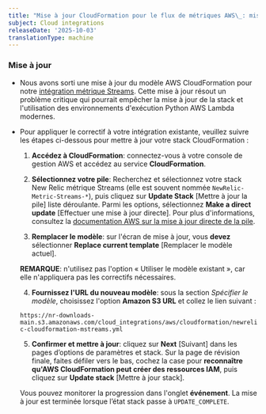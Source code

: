 ```yaml
---
title: "Mise à jour CloudFormation pour le flux de métriques AWS\_: mise à niveau du runtime AWS Lambda vers Python 3.13"
subject: Cloud integrations
releaseDate: '2025-10-03'
translationType: machine
---
```


### Mise à jour

* Nous avons sorti une mise à jour du modèle AWS CloudFormation pour notre [intégration métrique Streams](https://docs.newrelic.com/docs/infrastructure/amazon-integrations/aws-integration-for-metrics/via-cloudformation-cwms/). Cette mise à jour résout un problème critique qui pourrait empêcher la mise à jour de la stack et l&apos;utilisation des environnements d&apos;exécution Python AWS Lambda modernes.

* Pour appliquer le correctif à votre intégration existante, veuillez suivre les étapes ci-dessous pour mettre à jour votre stack CloudFormation :

  1. **Accédez à CloudFormation**: connectez-vous à votre console de gestion AWS et accédez au service **CloudFormation**.

  2. **Sélectionnez votre pile**: Recherchez et sélectionnez votre stack New Relic métrique Streams (elle est souvent nommée `NewRelic-Metric-Streams-*`), puis cliquez sur **Update Stack** \[Mettre à jour la pile] liste déroulante. Parmi les options, sélectionnez **Make a direct update** \[Effectuer une mise à jour directe]. Pour plus d&apos;informations, consultez la [documentation AWS sur la mise à jour directe de la pile](https://docs.aws.amazon.com/AWSCloudFormation/latest/UserGuide/using-cfn-updating-stacks-direct.html).

  3. **Remplacer le modèle**: sur l&apos;écran de mise à jour, vous **devez** sélectionner **Replace current template** \[Remplacer le modèle actuel].

  **REMARQUE**: n&apos;utilisez pas l&apos;option « Utiliser le modèle existant », car elle n&apos;appliquera pas les correctifs nécessaires.

  4. **Fournissez l&apos;URL du nouveau modèle**: sous la section *Spécifier le modèle*, choisissez l&apos;option **Amazon S3 URL** et collez le lien suivant :

  `https://nr-downloads-main.s3.amazonaws.com/cloud_integrations/aws/cloudformation/newrelic-cloudformation-mstreams.yml`

  5. **Confirmer et mettre à jour**: cliquez sur **Next** \[Suivant] dans les pages d’options de paramètres et stack. Sur la page de révision finale, faites défiler vers le bas, cochez la case pour **reconnaître qu&apos;AWS CloudFormation peut créer des ressources IAM**, puis cliquez sur **Update stack** \[Mettre à jour stack].

  Vous pouvez monitorer la progression dans l&apos;onglet **événement**. La mise à jour est terminée lorsque l’état stack passe à `UPDATE_COMPLETE`.